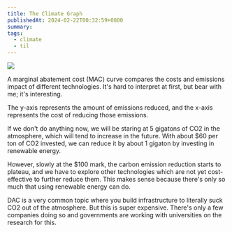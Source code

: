```yaml
---
title: The Climate Graph
publishedAt: 2024-02-22T00:32:59+0800
summary: 
tags:
  - climate
  - til
---
```


<Image src='/images/mac-graph.png'/>

A marginal abatement cost (MAC) curve compares the costs and emissions impact of different technologies. It's hard to interpret at first, but bear with me; it's interesting.

The y-axis represents the amount of emissions reduced, and the x-axis represents the cost of reducing those emissions. 

If we don't do anything now, we will be staring at 5 gigatons of CO2 in the atmosphere, which will tend to increase in the future. With about $60 per ton of CO2 invested, we can reduce it by about 1 gigaton by investing in renewable energy.

However, slowly at the $100 mark, the carbon emission reduction starts to plateau, and we have to explore other technologies which are not yet cost-effective to further reduce them. This makes sense because there's only so much that using renewable energy can do.

DAC is a very common topic where you build infrastructure to literally suck CO2 out of the atmosphere. But this is super expensive. There's only a few companies doing so and governments are working with universities on the research for this.
